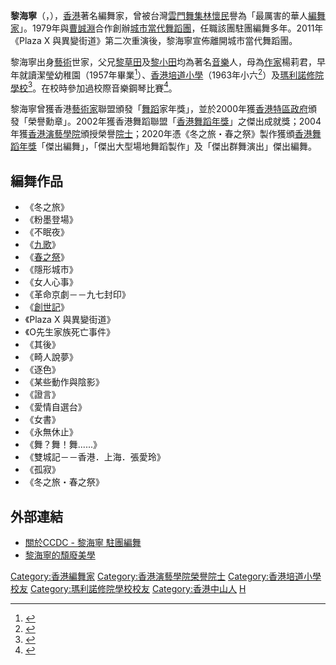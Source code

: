 '''黎海寧'''{{MH}}（{{lang-en|Helen Lai}}，{{bd|？||||catIdx=L黎}}），[[香港|香港]]著名編舞家，曾被台灣[[雲門舞集|雲門舞集]][[林懷民|林懷民]]譽為「最厲害的華人[[編舞家|編舞家]]」。1979年與[[曹誠淵|曹誠淵]]合作創辦[[城市當代舞蹈團|城市當代舞蹈團]]，任職該團駐團編舞多年。2011年《Plaza X 與異變街道》第二次重演後，黎海寧宣佈離開城市當代舞蹈團。

黎海寧出身[[藝術|藝術]]世家，父兄[[黎草田|黎草田]]及[[黎小田|黎小田]]均為著名[[音樂|音樂]]人，母為[[作家|作家]]楊莉君，早年就讀潔瑩幼稚園（1957年畢業<ref>{{cite news |title=幼稚園又一批 畢業學生名單 |url=https://mmis.hkpl.gov.hk/coverpage/-/coverpage/view?_coverpage_WAR_mmisportalportlet_hsf=%E7%95%A2%E6%A5%AD%E5%85%B8%E7%A6%AE&p_r_p_-1078056564_c=QF757YsWv5%2FH7zGe%2FKF%2BFH2rMDu0UlBZ&_coverpage_WAR_mmisportalportlet_o=219&_coverpage_WAR_mmisportalportlet_actual_q=%28%20verbatim_dc.collection%3A%28%22Old%5C%20HK%5C%20Newspapers%22%29%20%29%20AND+%28%20%28%20allTermsMandatory%3A%28true%29%20OR+all_dc.title%3A%28%E7%95%A2%E6%A5%AD%E5%85%B8%E7%A6%AE%29%20OR+all_dc.creator%3A%28%E7%95%A2%E6%A5%AD%E5%85%B8%E7%A6%AE%29%20OR+all_dc.contributor%3A%28%E7%95%A2%E6%A5%AD%E5%85%B8%E7%A6%AE%29%20OR+all_dc.subject%3A%28%E7%95%A2%E6%A5%AD%E5%85%B8%E7%A6%AE%29%20OR+fulltext%3A%28%E7%95%A2%E6%A5%AD%E5%85%B8%E7%A6%AE%29%20OR+all_dc.description%3A%28%E7%95%A2%E6%A5%AD%E5%85%B8%E7%A6%AE%29%20%29%20%29&_coverpage_WAR_mmisportalportlet_sort_field=dc.publicationdate_bsort&_coverpage_WAR_mmisportalportlet_sort_order=desc&_coverpage_WAR_mmisportalportlet_filter=dc.publicationdate_dt%3A%5B1950-01-01T00%3A00%3A00Z+TO+1959-12-31T15%3A59%3A59Z%5D |page=13 |language= |publisher=華僑日報 | date=1957-07-18 |accessdate=2022-04-17 |quote= }}</ref>）、[[香港培道小學|香港培道小學]]（1963年小六<ref>{{cite news |title=本年度中學入學試 成績最優學生 一百六十七名 |url=https://mmis.hkpl.gov.hk/coverpage/-/coverpage/view?_coverpage_WAR_mmisportalportlet_hsf=%E7%95%A2%E6%A5%AD%E7%A6%AE&_coverpage_WAR_mmisportalportlet_actual_q=%28%20verbatim_dc.collection%3A%28%22Old%5C%20HK%5C%20Newspapers%22%29%20%29%20AND+%28%20%28%20allTermsMandatory%3A%28true%29%20OR+all_dc.title%3A%28%E7%95%A2%E6%A5%AD%E7%A6%AE%29%20OR+all_dc.creator%3A%28%E7%95%A2%E6%A5%AD%E7%A6%AE%29%20OR+all_dc.contributor%3A%28%E7%95%A2%E6%A5%AD%E7%A6%AE%29%20OR+all_dc.subject%3A%28%E7%95%A2%E6%A5%AD%E7%A6%AE%29%20OR+fulltext%3A%28%E7%95%A2%E6%A5%AD%E7%A6%AE%29%20OR+all_dc.description%3A%28%E7%95%A2%E6%A5%AD%E7%A6%AE%29%20%29%20%29&_coverpage_WAR_mmisportalportlet_sort_field=dc.publicationdate_bsort&p_r_p_-1078056564_c=QF757YsWv5%2FH7zGe%2FKF%2BFLHjstFL1JEB&_coverpage_WAR_mmisportalportlet_o=1434&_coverpage_WAR_mmisportalportlet_sort_order=desc&_coverpage_WAR_mmisportalportlet_filter=dc.publicationdate_dt%3A%5B1960-01-01T00%3A00%3A00Z+TO+1969-12-31T15%3A59%3A59Z%5D |page=13 |language= |publisher=華僑日報 | date=1963-07-23 |accessdate=2022-04-25 |quote= }}</ref>）及[[瑪利諾修院學校|瑪利諾修院學校]]<ref>{{cite news |title=小學升中考試揭曉 |url=https://mmis.hkpl.gov.hk/coverpage/-/coverpage/view?_coverpage_WAR_mmisportalportlet_hsf=%E7%95%A2%E6%A5%AD%E5%85%B8%E7%A6%AE&p_r_p_-1078056564_c=QF757YsWv5%2FH7zGe%2FKF%2BFIFdJu7Hy5hO&_coverpage_WAR_mmisportalportlet_o=647&_coverpage_WAR_mmisportalportlet_actual_q=%28%20verbatim_dc.collection%3A%28%22Old%5C%20HK%5C%20Newspapers%22%29%20%29%20AND+%28%20%28%20allTermsMandatory%3A%28true%29%20OR+all_dc.title%3A%28%E7%95%A2%E6%A5%AD%E5%85%B8%E7%A6%AE%29%20OR+all_dc.creator%3A%28%E7%95%A2%E6%A5%AD%E5%85%B8%E7%A6%AE%29%20OR+all_dc.contributor%3A%28%E7%95%A2%E6%A5%AD%E5%85%B8%E7%A6%AE%29%20OR+all_dc.subject%3A%28%E7%95%A2%E6%A5%AD%E5%85%B8%E7%A6%AE%29%20OR+fulltext%3A%28%E7%95%A2%E6%A5%AD%E5%85%B8%E7%A6%AE%29%20OR+all_dc.description%3A%28%E7%95%A2%E6%A5%AD%E5%85%B8%E7%A6%AE%29%20%29%20%29&_coverpage_WAR_mmisportalportlet_sort_field=dc.publicationdate_bsort&_coverpage_WAR_mmisportalportlet_sort_order=desc&_coverpage_WAR_mmisportalportlet_filter=dc.publicationdate_dt%3A%5B1960-01-01T00%3A00%3A00Z+TO+1969-12-31T15%3A59%3A59Z%5D |page=27 |language= |publisher=華僑日報 | date=1963-07-15 |accessdate=2022-04-07 |quote= }}</ref>。在校時參加過校際音樂鋼琴比賽<ref>{{cite news |title=音樂賽精彩迭見 鋼琴冠軍產生 |url=https://mmis.hkpl.gov.hk/coverpage/-/coverpage/view?_coverpage_WAR_mmisportalportlet_hsf=%E7%95%A2%E6%A5%AD%E7%A6%AE&p_r_p_-1078056564_c=QF757YsWv5%2FH7zGe%2FKF%2BFM1bKJSw7Nq6&_coverpage_WAR_mmisportalportlet_o=1505&_coverpage_WAR_mmisportalportlet_actual_q=%28%20verbatim_dc.collection%3A%28%22Old%5C%20HK%5C%20Newspapers%22%29%20%29%20AND+%28%20%28%20allTermsMandatory%3A%28true%29%20OR+all_dc.title%3A%28%E7%95%A2%E6%A5%AD%E7%A6%AE%29%20OR+all_dc.creator%3A%28%E7%95%A2%E6%A5%AD%E7%A6%AE%29%20OR+all_dc.contributor%3A%28%E7%95%A2%E6%A5%AD%E7%A6%AE%29%20OR+all_dc.subject%3A%28%E7%95%A2%E6%A5%AD%E7%A6%AE%29%20OR+fulltext%3A%28%E7%95%A2%E6%A5%AD%E7%A6%AE%29%20OR+all_dc.description%3A%28%E7%95%A2%E6%A5%AD%E7%A6%AE%29%20%29%20%29&_coverpage_WAR_mmisportalportlet_sort_field=dc.publicationdate_bsort&_coverpage_WAR_mmisportalportlet_sort_order=desc&_coverpage_WAR_mmisportalportlet_filter=dc.publicationdate_dt%3A%5B1960-01-01T00%3A00%3A00Z+TO+1969-12-31T15%3A59%3A59Z%5D |page=14 |language= |publisher=華僑日報 | date=1963-03-30 |accessdate=2022-04-25 |quote= }}</ref>。

黎海寧曾獲香港[[藝術家|藝術家]]聯盟頒發「[[舞蹈|舞蹈]]家年獎」，並於2000年獲[[香港特區政府|香港特區政府]]頒發「榮譽勳章」。2002年獲香港舞蹈聯盟「[[香港舞蹈年獎|香港舞蹈年獎]]」之傑出成就獎；2004年獲[[香港演藝學院|香港演藝學院]]頒授榮譽[[院士|院士]]；2020年憑《冬之旅・春之祭》製作獲頒[[香港舞蹈年獎|香港舞蹈年獎]]「傑出編舞」，「傑出大型場地舞蹈製作」及「傑出群舞演出」傑出編舞。

==編舞作品==
*《冬之旅》
*《粉墨登場》
*《不眠夜》
*《[[九歌|九歌]]》
*《[[春之祭|春之祭]]》
*《隱形城市》
*《女人心事》
*《革命京劇－－九七封印》
*《[[創世記|創世記]]》
*《Plaza X 與異變街道》
*《O先生家族死亡事件》
*《其後》
*《畸人說夢》
*《逐色》
*《某些動作與陰影》
*《證言》
*《愛情自選台》
*《女書》
*《永無休止》
*《舞？舞！舞......》
*《雙城記－－香港．上海．張愛玲》
*《孤寂》
*《冬之旅・春之祭》

==外部連結==
* [http://www.ccdc.com.hk/template?series=23&article=173 關於CCDC - 黎海寧 駐團編舞]{{Wayback|url=http://www.ccdc.com.hk/template?series=23&article=173 |date=20110707223731 }}
* [http://www.paol.ntch.edu.tw/magazine_open.asp?CatID=8667&MagazineID=175 黎海寧的頹廢美學]{{Wayback|url=http://www.paol.ntch.edu.tw/magazine_open.asp?CatID=8667&MagazineID=175 |date=20060908170935 }}

[[Category:香港編舞家|Category:香港編舞家]]
[[Category:香港演藝學院榮譽院士|Category:香港演藝學院榮譽院士]]
[[Category:香港培道小學校友|Category:香港培道小學校友]]
[[Category:瑪利諾修院學校校友|Category:瑪利諾修院學校校友]]
[[Category:香港中山人|Category:香港中山人]]
[[Category:黎姓|H]]
